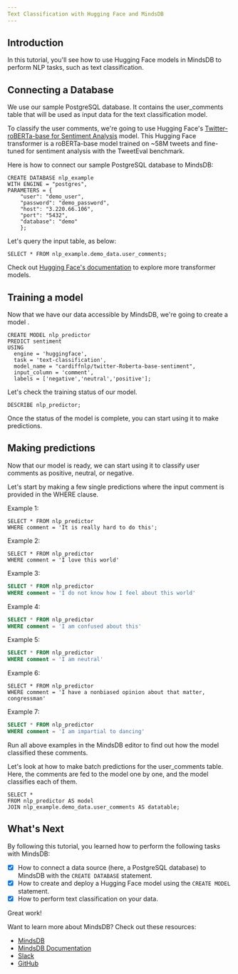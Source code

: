 ```yaml
---
Text Classification with Hugging Face and MindsDB
---
```


## Introduction

In this tutorial, you'll see how to use Hugging Face models in MindsDB to perform NLP tasks, such as text classification.

## Connecting a Database

We use our sample PostgreSQL database. It contains the user_comments table that will be used as input data for the text classification model.

To classify the user comments, we're going to use Hugging Face's [Twitter-roBERTa-base for Sentiment Analysis](https://huggingface.co/cardiffnlp/twitter-roberta-base-sentiment) model. This Hugging Face transformer is a roBERTa-base model trained on ~58M tweets and fine-tuned for sentiment analysis with the TweetEval benchmark.

Here is how to connect our sample PostgreSQL database to MindsDB:

```
CREATE DATABASE nlp_example
WITH ENGINE = "postgres",
PARAMETERS = {
    "user": "demo_user",
    "password": "demo_password",
    "host": "3.220.66.106",
    "port": "5432",
    "database": "demo"
    };
```

Let's query the input table, as below:

```
SELECT * FROM nlp_example.demo_data.user_comments;
```

Check out [Hugging Face's documentation](https://huggingface.co/cardiffnlp/twitter-roberta-base-sentiment) to explore more transformer models.

## Training a model

Now that we have our data accessible by MindsDB, we're going to create a model .

```
CREATE MODEL nlp_predictor
PREDICT sentiment
USING
  engine = 'huggingface',
  task = 'text-classification',
  model_name = "cardiffnlp/twitter-Roberta-base-sentiment",
  input_column = 'comment',
  labels = ['negative','neutral','positive'];
```

Let's check the training status of our model.

```
DESCRIBE nlp_predictor;
```

Once the status of the model is complete, you can start using it to make predictions.

## Making predictions

Now that our model is ready, we can start using it to classify user comments as positive, neutral, or negative.

Let's start by making a few single predictions where the input comment is provided in the WHERE clause.

Example 1:

```
SELECT * FROM nlp_predictor
WHERE comment = 'It is really hard to do this';
```

Example 2:

```
SELECT * FROM nlp_predictor
WHERE comment = 'I love this world'
```

Example 3:

```sql
SELECT * FROM nlp_predictor
WHERE comment = 'I do not know how I feel about this world'
```

Example 4:

```sql
SELECT * FROM nlp_predictor
WHERE comment = 'I am confused about this'
```

Example 5:

```sql
SELECT * FROM nlp_predictor
WHERE comment = 'I am neutral'
```

Example 6:

```
SELECT * FROM nlp_predictor
WHERE comment = 'I have a nonbiased opinion about that matter, congressman'
```

Example 7:

```sql
SELECT * FROM nlp_predictor
WHERE comment = 'I am impartial to dancing'
```

Run all above examples in the MindsDB editor to find out how the model classified these comments.

Let's look at how to make batch predictions for the user_comments table. Here, the comments are fed to the model one by one, and the model classifies each of them.

```
SELECT *
FROM nlp_predictor AS model
JOIN nlp_example.demo_data.user_comments AS datatable;
```

## What's Next

By following this tutorial, you learned how to perform the following tasks with MindsDB:

- [x] How to connect a data source (here, a PostgreSQL database) to MindsDB with the `CREATE DATABASE` statement.
- [x] How to create and deploy a Hugging Face model using the `CREATE MODEL` statement.
- [x] How to perform text classification on your data.

Great work!

Want to learn more about MindsDB? Check out these resources:

- [MindsDB](https://mindsdb.com/)
- [MindsDB Documentation](https://docs.mindsdb.com/)
- [Slack](https://mindsdb.com/joincommunity)
- [GitHub](https://github.com/mindsdb/mindsdb/)

